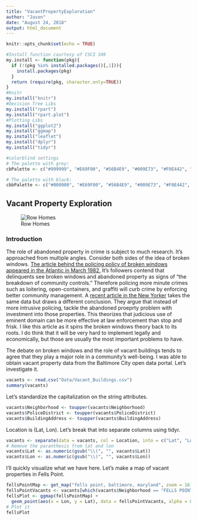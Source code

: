 ```yaml
---
title: "VacantPropertyExploration"
author: "Jason"
date: "August 24, 2018"
output: html_document
---
```


```r
knitr::opts_chunk$set(echo = TRUE)

#Install function courtesy of CSCI 349
my.install <- function(pkg){
  if (!(pkg %in% installed.packages()[,1])){
    install.packages(pkg)
  }
  return (require(pkg, character.only=TRUE))
}
#Knitr
my.install("knitr")
#Decision Tree Libs
my.install("rpart")
my.install("rpart.plot")
#Plotting Libs
my.install("ggplot2")
my.install("ggmap")
my.install("leaflet")
my.install("dplyr")
my.install("tidyr")

#colorblind settings
# The palette with grey:
cbPalette <- c("#999999", "#E69F00", "#56B4E9", "#009E73", "#F0E442", "#0072B2", "#D55E00", "#CC79A7")

# The palette with black:
cbbPalette <- c("#000000", "#E69F00", "#56B4E9", "#009E73", "#F0E442", "#0072B2", "#D55E00", "#CC79A7")
```

## Vacant Property Exploration

![Row Homes](https://c1.staticflickr.com/3/2712/4124862282_8e42a85b13_b.jpg)

### Introduction ###

The role of abandoned property in crime is subject to much research. It's approached from multiple angles. Consider both sides of the idea of broken windows. [The article behind the policing policy of broken windows appeared in the Atlantic in March 1982.](https://www.theatlantic.com/magazine/archive/1982/03/broken-windows/304465/) It's followers  contend that delinquents see broken windows and abandoned property as signs of "the breakdown of community controls." Therefore policing more minute crimes such as loitering, open-containers, and graffiti will curb crime by enforcing better community management.  A [recent article in the New Yorker](https://www.newyorker.com/books/page-turner/the-other-side-of-broken-windows) takes the same data but draws a different conclusion. They argue that instead of more intrusive policing, tackle the abandoned proeprty problem with investment into those properties. This theorizes that judicious use of eminent domain can be more effective at law enforcement than stop and frisk. I like this article as it spins the broken windows theory back to its roots. I do think that it will be very hard to implement legally and economically, but those are usually the most important problems to have.

The debate on broken windows and the role of vacant buildings tends to agree that they play a major role in a community's well-being. I was able to obtain vacant property data from the Baltimore City open data portal. Let's investigate it.

```r
vacants <- read.csv("Data/Vacant_Buildings.csv")
summary(vacants)
```

Let's standardize the capitalization on the string attributes.
```r
vacants$Neighborhood <- toupper(vacants$Neighborhood)
vacants$PoliceDistrict <- toupper(vacants$PoliceDistrict)
vacants$BuildingAddress <- toupper(vacants$BuildingAddress)
```

Location is (Lat, Lon). Let's break that into separate columns using tidyr.
```r
vacants <- separate(data = vacants, col = Location, into = c("Lat", "Lon"), sep = ",")
# Remove the paranthesis from lat and lon
vacants$Lat <- as.numeric(gsub("\\(", "", vacants$Lat))
vacants$Lon <- as.numeric(gsub("\\)", "", vacants$Lon))
```

I'll quickly visualize what we have here. Let's make a map of vacant properties in Fells Point.
```r
fellsPointMap <- get_map("fells point, baltimore, maryland", zoom = 16)
fellsPointVacants <- vacants[which(vacants$Neighborhood == "FELLS POINT"),]
fellsPlot <- ggmap(fellsPointMap) +
  geom_point(aes(x = Lon, y = Lat), data = fellsPointVacants, alpha = 0.5)
# Plot it
fellsPlot
```
